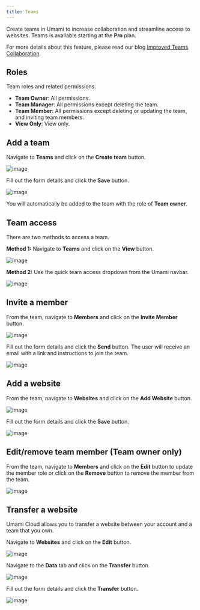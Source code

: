 ```yaml
---
title: Teams
---
```


Create teams in Umami to increase collaboration and streamline access to websites. Teams is available starting at the **Pro** plan.

For more details about this feature, please read our blog [Improved Teams Collaboration](https://umami.is/blog/improved-teams-collaboration).

## Roles

Team roles and related permissions.

- **Team Owner**: All permissions.
- **Team Manager**: All permissions except deleting the team.
- **Team Member**: All permissions except deleting or updating the team, and inviting team members.
- **View Only**: View only.

## Add a team

Navigate to **Teams** and click on the **Create team** button.

![image](/images/cloud/team-add.png)

Fill out the form details and click the **Save** button.

![image](/images/cloud/team-add-form.png)

You will automatically be added to the team with the role of **Team owner**.

## Team access

There are two methods to access a team.

**Method 1:** Navigate to **Teams** and click on the **View** button.

![image](/images/cloud/team-view.png)

**Method 2:** Use the quick team access dropdown from the Umami navbar.

![image](/images/cloud/team-quick-access.png)

## Invite a member

From the team, navigate to **Members** and click on the **Invite Member** button.

![image](/images/cloud/team-member.png)

Fill out the form details and click the **Send** button. The user will receive an email with a link and instructions to join the team.

![image](/images/cloud/team-invite-form.png)

## Add a website

From the team, navigate to **Websites** and click on the **Add Website** button.

![image](/images/cloud/team-website.png)

Fill out the form details and click the **Save** button.

![image](/images/cloud/website-add-form.png)

## Edit/remove team member (Team owner only)

From the team, navigate to **Members** and click on the **Edit** button to update the member role or click on the **Remove** button to remove the member from the team.

![image](/images/cloud/team-member-edit.png)

## Transfer a website

Umami Cloud allows you to transfer a website between your account and a team that you own.

Navigate to **Websites** and click on the **Edit** button.

![image](/images/cloud/website-edit.png)

Navigate to the **Data** tab and click on the **Transfer** button.

![image](/images/cloud/team-transfer.png)

Fill out the form details and click the **Transfer** button.

![image](/images/cloud/team-transfer-form.png)
